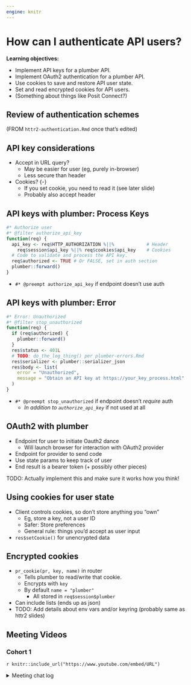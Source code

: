 ```yaml
---
engine: knitr
---
```


# How can I authenticate API users?

**Learning objectives:**

-   Implement API keys for a plumber API.
-   Implement OAuth2 authentication for a plumber API.
-   Use cookies to save and restore API user state.
-   Set and read encrypted cookies for API users.
-   (Something about things like Posit Connect?)

## Review of authentication schemes

(FROM `httr2-authentication.Rmd` once that's edited)

## API key considerations {-}

-   Accept in URL query?
    -   May be easier for user (eg, purely in-browser)
    -   Less secure than header
-   Cookies? {-}
    -   If you set cookie, you need to read it (see later slide)
    -   Probably also accept header

## API keys with plumber: Process Keys {-}

```r
#* Authorize user
#* @filter authorize_api_key
function(req) {
  api_key <- req$HTTP_AUTHORIZATION %||%            # Header
    req$session$api_key %||% req$cookies$api_key    # Cookies
  # Code to validate and process the API key.
  req$authorized <- TRUE # Or FALSE, set in auth section
  plumber::forward()
}
```

-   `#* @preempt authorize_api_key` if endpoint doesn't use auth

## API keys with plumber: Error {-}

```r
#* Error: Unauthorized
#* @filter stop_unauthorized
function(req) {
  if (req$authorized) {
    plumber::forward()
  }
  res$status <- 401L
  # TODO: do_the_log_thing() per plumber-errors.Rmd
  res$serializer <- plumber::serializer_json
  res$body <- list(
    error = "Unauthorized",
    message = "Obtain an API key at https://your_key_process.html"
  )
}
```

-   `#* @preempt stop_unauthorized` if endpoint doesn't *require* auth
    -   *In addition to `authorize_api_key`* if not used at all

## OAuth2 with plumber {-}

-   Endpoint for user to initiate Oauth2 dance
    -   Will launch browser for interaction with OAuth2 provider
-   Endpoint for provider to send code
-   Use state params to keep track of user
-   End result is a bearer token (+ possibly other pieces)

TODO: Actually implement this and make sure it works how you think!

## Using cookies for user state {-}

-   Client controls cookies, so don't store anything you "own"
    -   Eg, store a key, not a user ID
    -   Safer: Store preferences
    -   General rule: things you'd accept as user input
-   `res$setCookie()` for unencrypted data

## Encrypted cookies {-}

-   `pr_cookie(pr, key, name)` in router
    -   Tells plumber to read/write that cookie.
    -   Encrypts with `key`
    -   By default `name = "plumber"`
        -   All stored in `req$session$plumber` 
-   Can include lists (ends up as json)
-   TODO: Add details about env vars and/or keyring (probably same as httr2 slides)

## Meeting Videos {-}

### Cohort 1 {-}

`r knitr::include_url("https://www.youtube.com/embed/URL")`

<details>
<summary> Meeting chat log </summary>

```
LOG
```
</details>

